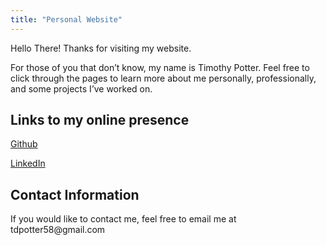 ```yaml
---
title: "Personal Website"
---
```


Hello There! Thanks for visiting my website. 

For those of you that don't know, my name is Timothy Potter. Feel free to click through the pages to learn more about me personally, professionally, and some projects I've worked on. 

## Links to my online presence


[Github](https://github.com/tdpotter58)

[LinkedIn](https://www.linkedin.com/in/timothy-potter-75a100161/)

## Contact Information

If you would like to contact me, feel free to email me at tdpotter58@gmail.com